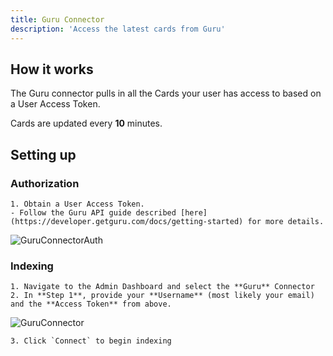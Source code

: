```yaml
---
title: Guru Connector
description: 'Access the latest cards from Guru'
---
```


## How it works
The Guru connector pulls in all the Cards your user has access to based on a User Access Token.

Cards are updated every **10** minutes.


## Setting up
### Authorization
    1. Obtain a User Access Token.
    - Follow the Guru API guide described [here](https://developer.getguru.com/docs/getting-started) for more details.

![GuruConnectorAuth](/assets/images/connectors/guru/GuruConnectorAuth.gif)

### Indexing
    1. Navigate to the Admin Dashboard and select the **Guru** Connector
    2. In **Step 1**, provide your **Username** (most likely your email) and the **Access Token** from above.

![GuruConnector](/assets/images/connectors/guru/GuruConnector.png)

    3. Click `Connect` to begin indexing
